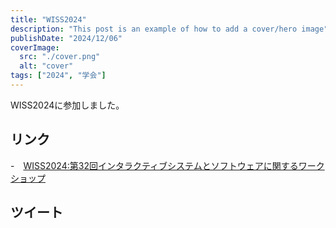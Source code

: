 ```yaml
---
title: "WISS2024"
description: "This post is an example of how to add a cover/hero image"
publishDate: "2024/12/06"
coverImage:
  src: "./cover.png"
  alt: "cover"
tags: ["2024", "学会"]
---
```


WISS2024に参加しました。

## リンク

-　[WISS2024:第32回インタラクティブシステムとソフトウェアに関するワークショップ](https://www.wiss.org/WISS2024/)

## ツイート

<Twitter url="https://x.com/dokudamichang/status/1867489453700419620" />